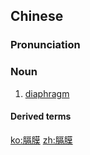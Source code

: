 ==Chinese==
{{zh-forms}}
{{wikipedia|lang=zh}}

===Pronunciation===
{{zh-pron
|m=gé膜,er=y
|c=gaak3 mok6-2
|cat=n
}}

===Noun===
{{zh-noun}}

# {{lb|zh|anatomy}} [[diaphragm]]

====Derived terms====
{{zh-der|橫膈膜}}

[[ko:膈膜]]
[[zh:膈膜]]
